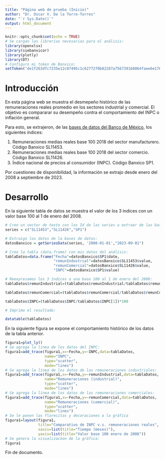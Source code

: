 ```yaml
---
title: "Página web de prueba (Inicio)"
author: "Dr. Oscar V. De la Torre-Torres"
date: "`r Sys.Date()`"
output: html_document
---
```


```r
knitr::opts_chunk$set(echo = TRUE)
# Se cargan las librerías necesarias para el análisis:
library(openxlsx)
library(siebanxicor)
library(plotly)
library(DT)
# Configuro mi token de Banxico:
setToken("de1f263dfc7235e12c07495c1c62772f0b82287a756739168064faee6e176463")
```

# Introducción

En esta página web se muestra el desmepeño histórico de las remuneraciones reales promedio en los sectores industrial y comercial. El objetivo es compararar su desempeño contra el comportamiento del INPC o inflación general.

Para esto, se extrajeron, de las [bases de datos del Banco de México](https://www.banxico.org.mx/SieAPIRest/service/v1/;jsessionid=ec4a1eae8f26e6371884f0ff2964), los siguientes índices:

1. Remuneraciones medias reales base 100 2018 del sector manufacturero. Código Banxico SL11453.
2. Remuneraciones medias reales base 100 2018 del sector comercio. Código Banxico SL11426.
3. Índice nacional de precios al consumidor (INPC). Código Banxico SP1.

Por cuestiones de disponibilidad, la información se extrajo desde enero del 2008 a septiembre de 2023.

# Desarrollo

En la siguiente tabla de datos se muestra el valor de los 3 índices con un valor base 100 al 1 de enero del 2008.

```r
# Creo un vector de texto con los Id de las series a extraer de las bases de datos:
series = c("SL11453","SL11426","SP1")

# Extraigo los datos de la bases de datos:
datosBanxico = getSeriesData(series, '2008-01-01',"2023-09-01")

# Creo la tabla (data.frame) con mis datos del análisis:
tablaDatos=data.frame("Fecha"=datosBanxico$SP1$date,
                      "remunIndustrial"=datosBanxico$SL11453$value,
                      "remunComercial"=datosBanxico$SL11426$value,
                      "INPC"=datosBanxico$SP1$value)

# Reexpresamos los 3 índices a una base 100 al 1 de enero del 2008:
tablaDatos$remunIndustrial=(tablaDatos$remunIndustrial/tablaDatos$remunIndustrial[1])*100

tablaDatos$remunComercial=(tablaDatos$remunComercial/tablaDatos$remunComercial[1])*100

tablaDatos$INPC=(tablaDatos$INPC/tablaDatos$INPC[1])*100

# Imprimo el resultado:

datatable(tablaDatos)
```

En la siguiente figura se expone el comportamiento histórico de los datos de la tabla anterior.

```r
figura1=plot_ly()
# Se agrega la línea de los datos del INPC:
figura1=add_trace(figura1,x=~Fecha,y=~INPC,data=tablaDatos,
                  name="INPC",
                  type="scatter",
                  mode="lines")
# Se agrega la línea de los datos de las remuneraciones industriales:
figura1=add_trace(figura1,x=~Fecha,y=~remunIndustrial,data=tablaDatos,
                  name="Remuneraciones (industrial)",
                  type="scatter",
                  mode="lines")
# Se agrega la línea de los datos de las remuneraciones comerciales:
figura1=add_trace(figura1,x=~Fecha,y=~remunComercial,data=tablaDatos,
                  name="Remuneraciones (comercial)",
                  type="scatter",
                  mode="lines")
# Se le ponen las florecitas y decoraciones a la gráfica
figura1=layout(figura1,
               title="Comparativo de INPC v.s. remuneraciones reales",
               xaxis=list(title="Tiempo (meses)"),
               yaxis=list(title="Valor base 100 enero de 2008"))
# Se genera la visualizacóon de la gráfica:
figura1
```

Fin de documento.